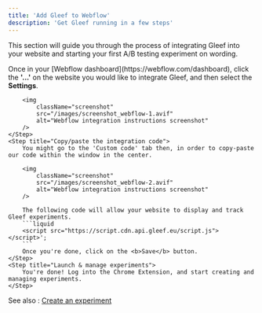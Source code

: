 ```yaml
---
title: 'Add Gleef to Webflow'
description: 'Get Gleef running in a few steps'
---
```


This section will guide you through the process of integrating Gleef into your website and starting your first A/B testing experiment on wording.

<Steps>
    <Step title="Open your Webflow dashboard">
        Once in your [Webflow dashboard](https://webflow.com/dashboard), click the <b>'...'</b> on the website you would like to integrate Gleef, and then select the <b>Settings</b>.

        <img
            className="screenshot"
            src="/images/screenshot_webflow-1.avif"
            alt="Webflow integration instructions screenshot"
        />
    </Step>
    <Step title="Copy/paste the integration code">
        You might go to the 'Custom code' tab then, in order to copy-paste our code within the window in the center.

        <img
            className="screenshot"
            src="/images/screenshot_webflow-2.avif"
            alt="Webflow integration instructions screenshot"
        />

        The following code will allow your website to display and track Gleef experiments.
        ```liquid
        <script src="https://script.cdn.api.gleef.eu/script.js"></script>';
        ```
        Once you're done, click on the <b>Save</b> button.
    </Step>
    <Step title="Launch & manage experiments">
        You're done! Log into the Chrome Extension, and start creating and managing experiments.
    </Step>
</Steps>

See also : [Create an experiment](../how-to/create)